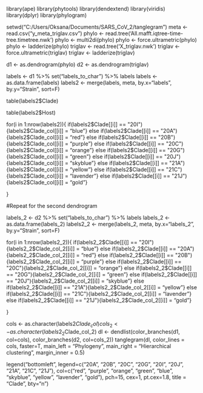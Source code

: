 library(ape)
library(phytools)
library(dendextend)
library(viridis)
library(dplyr)
library(phylogram)

setwd("C:/Users/Oksana/Documents/SARS_CoV_2/tanglegram")
meta <- read.csv("y_meta_triglav.csv")
phylo <- read.tree('All.mafft.iqtree-time-tree.timetree.nwk')
phylo <- multi2di(phylo)
phylo <- force.ultrametric(phylo)
phylo <- ladderize(phylo)
triglav <- read.tree('X_triglav.nwk')
triglav <- force.ultrametric(triglav)
triglav <- ladderize(triglav)

d1 <- as.dendrogram(phylo) 
d2 <- as.dendrogram(triglav)


labels <- d1 %>% set("labels_to_char") %>% labels 
labels <- as.data.frame(labels)
labels2 <- merge(labels, meta, by.x="labels", by.y="Strain", sort=F)

table(labels2$Clade)

table(labels2$Host)

for(i in 1:nrow(labels2)){
    if(labels2$Clade[[i]] == "20I"){labels2$Clade_col[[i]] = "blue"}
	else if(labels2$Clade[[i]] == "20A"){labels2$Clade_col[[i]] = "red"}
	else if(labels2$Clade[[i]] == "20B"){labels2$Clade_col[[i]] = "purple"}
	else if(labels2$Clade[[i]] == "20C"){labels2$Clade_col[[i]] = "orange"}
	else if(labels2$Clade[[i]] == "20G"){labels2$Clade_col[[i]] = "green"}
	else if(labels2$Clade[[i]] == "20J"){labels2$Clade_col[[i]] = "skyblue"}
	else if(labels2$Clade[[i]] == "21A"){labels2$Clade_col[[i]] = "yellow"}
	else if(labels2$Clade[[i]] == "21C"){labels2$Clade_col[[i]] = "lavender"}
	else if(labels2$Clade[[i]] == "21J"){labels2$Clade_col[[i]] = "gold"}

}

#Repeat for the second dendrogram

labels_2 <- d2 %>% set("labels_to_char") %>% labels 
labels_2 <- as.data.frame(labels_2)
labels2_2 <- merge(labels_2, meta, by.x="labels_2", by.y="Strain", sort=F)

for(i in 1:nrow(labels2_2)){
    if(labels2_2$Clade[[i]] == "20I"){labels2_2$Clade_col_2[[i]] = "blue"}
    else if(labels2_2$Clade[[i]] == "20A"){labels2_2$Clade_col_2[[i]] = "red"}
    else if(labels2_2$Clade[[i]] == "20B"){labels2_2$Clade_col_2[[i]] = "purple"}
    else if(labels2_2$Clade[[i]] == "20C"){labels2_2$Clade_col_2[[i]] = "orange"}
    else if(labels2_2$Clade[[i]] == "20G"){labels2_2$Clade_col_2[[i]] = "green"}
    else if(labels2_2$Clade[[i]] == "20J"){labels2_2$Clade_col_2[[i]] = "skyblue"}
    else if(labels2_2$Clade[[i]] == "21A"){labels2_2$Clade_col_2[[i]] = "yellow"}
    else if(labels2_2$Clade[[i]] == "21C"){labels2_2$Clade_col_2[[i]] = "lavender"}
    else if(labels2_2$Clade[[i]] == "21J"){labels2_2$Clade_col_2[[i]] = "gold"}
    
}




cols <- as.character(labels2$Clade_col)
cols_2 <- as.character(labels2_2$Clade_col_2)
dl <- dendlist(color_branches(d1, col=cols), color_branches(d2, col=cols_2))
tanglegram(dl, color_lines = cols, faster=T, main_left = "Phylogeny", main_right = "Hierarchical clustering", margin_inner = 0.5)

legend("bottomleft", legend=c("20A", "20B", "20C", "20G", "20I", "20J", "21A", "21C", "21J"),
 col=c("red", "purple", "orange", "green", "blue", "skyblue", "yellow", "lavender", "gold"), pch=15, cex=1, pt.cex=1.8, title = "Clade", bty="n")


